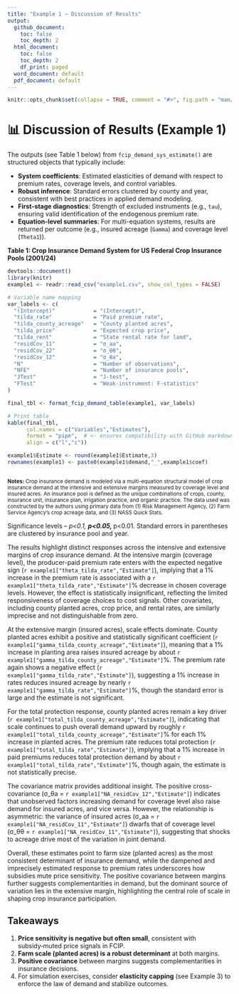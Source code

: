 ```yaml
---
title: "Example 1 — Discussion of Results"
output:
  github_document:
    toc: false
    toc_depth: 2
  html_document:
    toc: false
    toc_depth: 2
    df_print: paged
  word_document: default
  pdf_document: default
---
```


<!-- This file is meant to be referenced from the main README.
     Knit it after running Example 1 so that `data-raw/examples/example1.csv` exists. -->

```r
knitr::opts_chunk$set(collapse = TRUE, comment = "#>", fig.path = "man/figures/README-discuss-")
```

# 📊 Discussion of Results (Example 1)

The outputs (see Table 1 below) from `fcip_demand_sys_estimate()` are structured objects that typically include:

- **System coefficients**: Estimated elasticities of demand with respect to premium rates, coverage levels, and control variables.  
- **Robust inference**: Standard errors clustered by county and year, consistent with best practices in applied demand modeling.  
- **First-stage diagnostics**: Strength of excluded instruments (e.g., `tau`), ensuring valid identification of the endogenous premium rate.  
- **Equation-level summaries**: For multi-equation systems, results are returned per outcome (e.g., insured acreage (`Gamma`) and coverage level (`Theta1`)). 

**Table 1: Crop Insurance Demand System for US Federal Crop Insurance Pools (2001/24)**

```r
devtools::document()
library(knitr)
example1 <- readr::read_csv("example1.csv", show_col_types = FALSE)

# Variable name mapping
var_labels <- c(
  "(Intercept)"            = "(Intercept)",
  "tilda_rate"             = "Paid premium rate",
  "tilda_county_acreage"   = "County planted acres",
  "tilda_price"            = "Expected crop price",
  "tilda_rent"             = "State rental rate for land",
  "residCov_11"            = "σ_aa",
  "residCov_22"            = "σ_θθ",
  "residCov_12"            = "σ_θa",
  "N"                      = "Number of observations",
  "NFE"                    = "Number of insurance pools",
  "JTest"                  = "J-test",
  "FTest"                  = "Weak-instrument: F-statistics"
)

final_tbl <- format_fcip_demand_table(example1, var_labels)

# Print table
kable(final_tbl,
      col.names = c("Variables","Estimates"),
      format = "pipe",  # <- ensures compatibility with GitHub markdown
      align = c("l","c"))

example1$Estimate <- round(example1$Estimate,3)
rownames(example1) <- paste0(example1$demand,"_",example1$coef)



```

<sub>**Notes:** Crop insurance demand is modeled via a multi-equation structural model of crop insurance demand at the intensive and extensive margins measured by coverage level and insured acres. An insurance pool is defined as the unique combinations of crops, county, insurance unit, insurance plan, irrigation practice, and organic practice. The data used was constructed by the authors using primary data from (1) Risk Management Agency, (2) Farm Service Agency’s crop acreage data, and (3) NASS Quick Stats.

Significance levels – *p&lt;0.1, **p&lt;0.05, ***p&lt;0.01. Standard errors in parentheses are clustered by insurance pool and year.</sub>


The results highlight distinct responses across the intensive and extensive margins of crop insurance demand. At the intensive margin (coverage level), the producer-paid premium rate enters with the expected negative sign (`r example1["theta_tilda_rate","Estimate"]`), implying that a 1% increase in the premium rate is associated with a `r example1["theta_tilda_rate","Estimate"]`% decrease in chosen coverage levels. However, the effect is statistically insignificant, reflecting the limited responsiveness of coverage choices to cost signals. Other covariates, including county planted acres, crop price, and rental rates, are similarly imprecise and not distinguishable from zero.

At the extensive margin (insured acres), scale effects dominate. County planted acres exhibit a positive and statistically significant coefficient (`r example1["gamma_tilda_county_acreage","Estimate"]`), meaning that a 1% increase in planting area raises insured acreage by about `r example1["gamma_tilda_county_acreage","Estimate"]`%. The premium rate again shows a negative effect (`r example1["gamma_tilda_rate","Estimate"]`), suggesting a 1% increase in rates reduces insured acreage by nearly `r example1["gamma_tilda_rate","Estimate"]`%, though the standard error is large and the estimate is not significant.

For the total protection response, county planted acres remain a key driver (`r example1["total_tilda_county_acreage","Estimate"]`), indicating that scale continues to push overall demand upward by roughly `r example1["total_tilda_county_acreage","Estimate"]`% for each 1% increase in planted acres. The premium rate reduces total protection (`r example1["total_tilda_rate","Estimate"]`), implying that a 1% increase in paid premiums reduces total protection demand by about `r example1["total_tilda_rate","Estimate"]`%, though again, the estimate is not statistically precise.

The covariance matrix provides additional insight. The positive cross-covariance (σ_θa = `r example1["NA_residCov_12","Estimate"]`) indicates that unobserved factors increasing demand for coverage level also raise demand for insured acres, and vice versa. However, the relationship is asymmetric: the variance of insured acres (σ_aa = `r example1["NA_residCov_11","Estimate"]`) dwarfs that of coverage level (σ_θθ = `r example1["NA_residCov_11","Estimate"]`), suggesting that shocks to acreage drive most of the variation in joint demand.

Overall, these estimates point to farm size (planted acres) as the most consistent determinant of insurance demand, while the dampened and imprecisely estimated response to premium rates underscores how subsidies mute price sensitivity. The positive covariance between margins further suggests complementarities in demand, but the dominant source of variation lies in the extensive margin, highlighting the central role of scale in shaping crop insurance participation.

## Takeaways

1. **Price sensitivity is negative but often small**, consistent with subsidy‑muted price signals in FCIP.  
2. **Farm scale (planted acres) is a robust determinant** at both margins.  
3. **Positive covariance** between margins suggests complementarities in insurance decisions.  
4. For simulation exercises, consider **elasticity capping** (see Example 3) to enforce the law of demand and stabilize outcomes.
